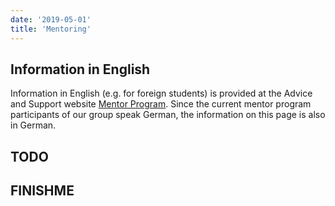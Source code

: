 ```yaml
---
date: '2019-05-01'
title: 'Mentoring'
---
```


## Information in English

Information in English (e.g. for foreign students) is provided at the Advice and Support website [Mentor Program](https://cs.uni-paderborn.de/en/studies/advice-and-support/mentor-program-for-foreign-students/).
Since the current mentor program participants of our group speak German, the information on this page is also in German.

## TODO

## FINISHME
